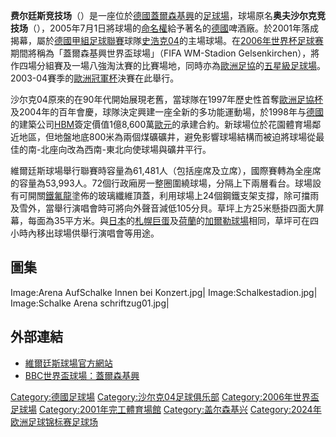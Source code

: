 {{noteTA|G1=德甲|G2=足球}}
{{Infobox Stadium 
|  stadium_name      = 费尔廷斯竞技场<br />Veltins Arena
|  nickname          = 
|  image             = [[File:2010-06-03_Arena_AufSchalke_01.jpg|300px]]
[[歐洲足協足球場分類|欧洲足联足球场]]{{rating|5|5}} 
|  fullname          = Veltins Arena 
|  location          = [[德國|德國]][[蓋爾森基興|蓋爾森基興]] 
| coordinates        = {{coord|51|33|16.21|N|7|4|3.32|E|display=title}}
|  built             = 1998-2001
|  opened            = 2001年
|  renovated         = 
|  closed            = 
|  demolished        = 
|  owner             = [[沙尔克04足球俱乐部|史浩克04]]
|  operator          = [[沙尔克04足球俱乐部|史浩克04]]
|  construction_cost = 1億9200萬[[歐元|歐元]]
|  architect         = Hentrich, Petschnigg und Partner 
|  former_names      =奥夫·沙尔克足球场<br />蓋爾森基興世界盃球場（[[2006年世界盃|2006年世界盃]]時使用）
|  tenants           =<center> [[沙尔克04足球俱乐部|史浩克04]]
|  seating_capacity  =<center> 61,482（座席及立席）<br /> 53,951（座席）
|  dimensions        =<center> 105 m x 68 m
}}

'''费尔廷斯竞技场'''（{{lang-de|Veltins-Arena}}）是一座位於[[德國|德國]][[蓋爾森基興|蓋爾森基興]]的[[足球場|足球場]]，球場原名'''奥夫沙尔克竞技场'''（{{lang|de|Arena AufSchalke}}），2005年7月1日將球場的[[命名權|命名權]]給予著名的[[德國|德國]]啤酒廠{{le|费尔廷斯|Veltins}}。於2001年落成揭幕，屬於[[德甲|德國甲組足球聯賽]]球隊[[史浩克04|史浩克04]]的主場球場。在[[2006年世界杯足球赛|2006年世界杯足球赛]]期間將稱為「蓋爾森基興世界盃球場」（FIFA WM-Stadion Gelsenkirchen），將作四場分組賽及一場八強淘汰賽的比賽場地，同時亦為[[歐洲足球協會|歐洲足協]]的[[歐洲足協五星級足球場|五星級足球場]]。2003-04賽季的[[欧洲冠军联赛|歐洲冠軍杯]]決賽在此舉行。

沙尔克04原來的{{le|公园体育场|Parkstadion}}在90年代開始展現老舊，當球隊在1997年歷史性首奪[[歐洲足協杯|歐洲足協杯]]及2004年的百年會慶，球隊決定興建一座全新的多功能運動場，於1998年与[[德國|德國]]的建築公司[[HBM|HBM]]簽定價值1億8,600萬[[歐元|歐元]]的承建合約。新球場位於花園體育場鄰近地區，但地盤地底800米為兩個煤礦礦井，避免影響球場結構而被迫將球場從最佳的南-北座向改為西南-東北向使球場與礦井平行。

維爾廷斯球場舉行聯賽時容量為61,481人（包括座席及立席），國際賽轉為全座席的容量為53,993人。72個行政廂房一整圈圍繞球場，分隔上下兩層看台。球場設有可開關[[聚四氟乙烯|鐵氟龍]]塗佈的玻璃纖維頂蓋，利用球場上24個鋼鐵支架支撐，除可擋雨及雪外，當舉行演唱會時可將向外聲音減低105分貝。草坪上方25米懸掛四面大屏幕，每面為35平方米。與[[日本|日本]]的[[札幌巨蛋|札幌巨蛋]]及[[荷蘭|荷蘭]]的[[加爾勒球場|加爾勒球場]]相同，草坪可在四小時內移出球場供舉行演唱會等用途。

== 圖集 ==
<gallery>
Image:Arena AufSchalke Innen bei Konzert.jpg|
Image:Schalkestadion.jpg|
Image:Schalke Arena schriftzug01.jpg|
</gallery>

== 外部連結 ==
* [https://web.archive.org/web/20160408011538/http://www.veltinsarena.de/ 維爾廷斯球場官方網站]
* [http://news.bbc.co.uk/sport1/hi/football/world_cup_2006/venues/4459020.stm BBC世界盃球場：蓋爾森基興] {{Wayback|url=http://news.bbc.co.uk/sport1/hi/football/world_cup_2006/venues/4459020.stm |date=20070905104027 }}

{{2006年世界盃足球場}}

{{Authority control}}
[[Category:德國足球場|Category:德國足球場]]
[[Category:沙尔克04足球俱乐部|Category:沙尔克04足球俱乐部]]
[[Category:2006年世界盃足球場|Category:2006年世界盃足球場]]
[[Category:2001年完工體育場館|Category:2001年完工體育場館]]
[[Category:盖尔森基兴|Category:盖尔森基兴]]
[[Category:2024年欧洲足球锦标赛足球场|Category:2024年欧洲足球锦标赛足球场]]